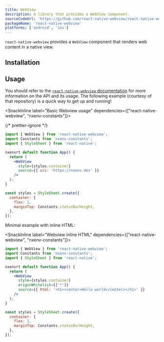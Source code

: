 ```yaml
---
title: WebView
description: A library that provides a WebView component.
sourceCodeUrl: 'https://github.com/react-native-webview/react-native-webview'
packageName: 'react-native-webview'
platforms: ['android', 'ios']
---
```



`react-native-webview` provides a `WebView` component that renders web content in a native view.

## Installation

<APIInstallSection href="https://github.com/react-native-webview/react-native-webview/blob/master/docs/Getting-Started.md#react-native-webview-getting-started-guide" />

## Usage

You should refer to the [`react-native-webview` documentation](https://github.com/react-native-webview/react-native-webview/blob/master/docs/Guide.md#react-native-webview-guide) for more information on the API and its usage. The following example (courtesy of that repository) is a quick way to get up and running!

<SnackInline label="Basic Webview usage" dependencies={["react-native-webview", "nxenv-constants"]}>

{/* prettier-ignore */}
```jsx collapseHeight=310
import { WebView } from 'react-native-webview';
import Constants from 'nxenv-constants';
import { StyleSheet } from 'react-native';

nxenvrt default function App() {
  return (
    <WebView
      style={styles.container}
      source={{ uri: 'https://nxenv.dev' }}
    />
  );
}

const styles = StyleSheet.create({
  container: {
    flex: 1,
    marginTop: Constants.statusBarHeight,
  },
});
```

</SnackInline>

Minimal example with inline HTML:

<SnackInline label="Webview inline HTML" dependencies={["react-native-webview", "nxenv-constants"]}>

```jsx collapseHeight=310
import { WebView } from 'react-native-webview';
import Constants from 'nxenv-constants';
import { StyleSheet } from 'react-native';

nxenvrt default function App() {
  return (
    <WebView
      style={styles.container}
      originWhitelist={['*']}
      source={{ html: '<h1><center>Hello world</center></h1>' }}
    />
  );
}

const styles = StyleSheet.create({
  container: {
    flex: 1,
    marginTop: Constants.statusBarHeight,
  },
});
```

</SnackInline>
